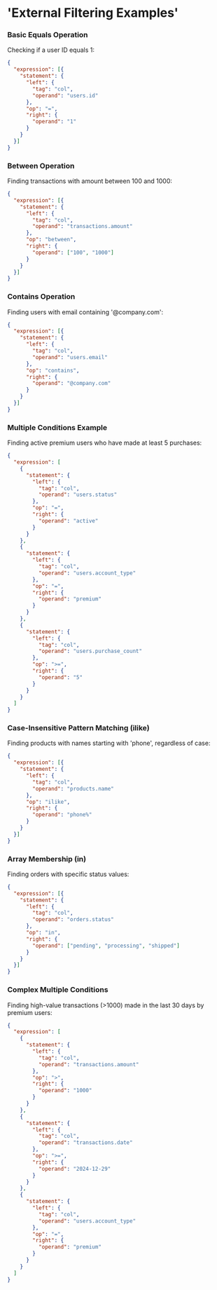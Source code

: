 # 'External Filtering Examples'

### **Basic Equals Operation**

Checking if a user ID equals 1:

```json
{
  "expression": [{
    "statement": {
      "left": {
        "tag": "col",
        "operand": "users.id"
      },
      "op": "=",
      "right": {
        "operand": "1"
      }
    }
  }]
}
```

### **Between Operation**

Finding transactions with amount between 100 and 1000:

```json
{
  "expression": [{
    "statement": {
      "left": {
        "tag": "col",
        "operand": "transactions.amount"
      },
      "op": "between",
      "right": {
        "operand": ["100", "1000"]
      }
    }
  }]
}
```

### **Contains Operation**

Finding users with email containing '@company.com':

```json
{
  "expression": [{
    "statement": {
      "left": {
        "tag": "col",
        "operand": "users.email"
      },
      "op": "contains",
      "right": {
        "operand": "@company.com"
      }
    }
  }]
}
```

### **Multiple Conditions Example**

Finding active premium users who have made at least 5 purchases:

```json
{
  "expression": [
    {
      "statement": {
        "left": {
          "tag": "col",
          "operand": "users.status"
        },
        "op": "=",
        "right": {
          "operand": "active"
        }
      }
    },
    {
      "statement": {
        "left": {
          "tag": "col",
          "operand": "users.account_type"
        },
        "op": "=",
        "right": {
          "operand": "premium"
        }
      }
    },
    {
      "statement": {
        "left": {
          "tag": "col",
          "operand": "users.purchase_count"
        },
        "op": ">=",
        "right": {
          "operand": "5"
        }
      }
    }
  ]
}
```

### **Case-Insensitive Pattern Matching (ilike)**

Finding products with names starting with 'phone', regardless of case:

```json
{
  "expression": [{
    "statement": {
      "left": {
        "tag": "col",
        "operand": "products.name"
      },
      "op": "ilike",
      "right": {
        "operand": "phone%"
      }
    }
  }]
}
```

### **Array Membership (in)**

Finding orders with specific status values:

```json
{
  "expression": [{
    "statement": {
      "left": {
        "tag": "col",
        "operand": "orders.status"
      },
      "op": "in",
      "right": {
        "operand": ["pending", "processing", "shipped"]
      }
    }
  }]
}
```

### **Complex Multiple Conditions**

Finding high-value transactions (>1000) made in the last 30 days by premium users:

```json
{
  "expression": [
    {
      "statement": {
        "left": {
          "tag": "col",
          "operand": "transactions.amount"
        },
        "op": ">",
        "right": {
          "operand": "1000"
        }
      }
    },
    {
      "statement": {
        "left": {
          "tag": "col",
          "operand": "transactions.date"
        },
        "op": ">=",
        "right": {
          "operand": "2024-12-29"
        }
      }
    },
    {
      "statement": {
        "left": {
          "tag": "col",
          "operand": "users.account_type"
        },
        "op": "=",
        "right": {
          "operand": "premium"
        }
      }
    }
  ]
}
```